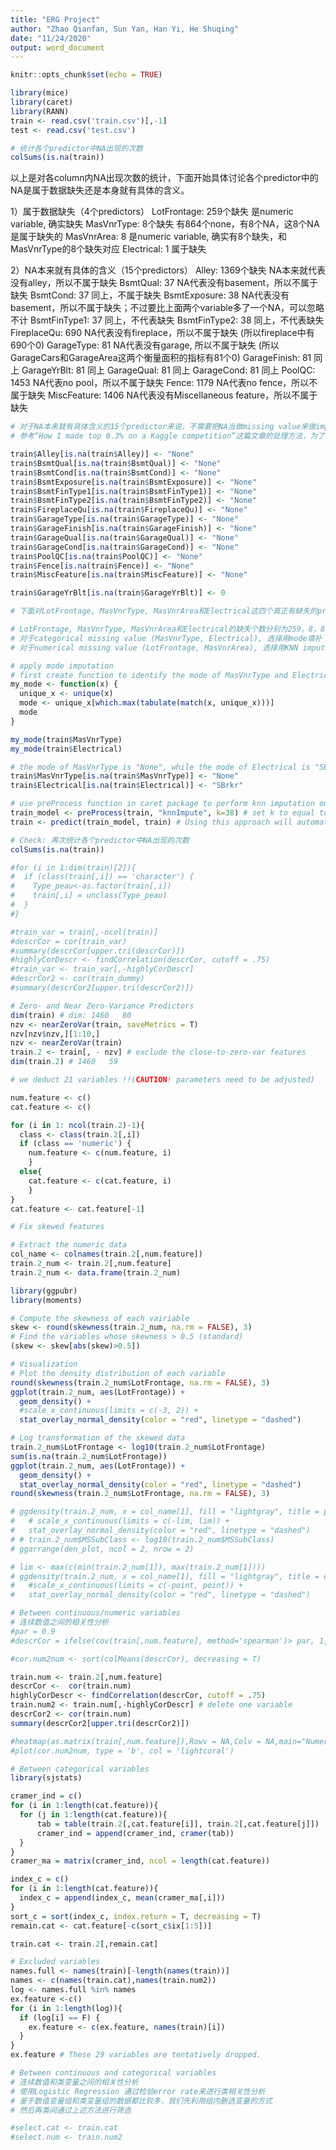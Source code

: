 ```yaml
---
title: "ERG Project"
author: "Zhao Qianfan, Sun Yan, Han Yi, He Shuqing"
date: "11/24/2020"
output: word_document
---
```


```r
knitr::opts_chunk$set(echo = TRUE)
```

```r
library(mice)
library(caret)
library(RANN)
train <- read.csv('train.csv')[,-1]
test <- read.csv('test.csv')
```

```r
# 统计各个predictor中NA出现的次数
colSums(is.na(train))
```
以上是对各column内NA出现次数的统计，下面开始具体讨论各个predictor中的NA是属于数据缺失还是本身就有具体的含义。

1）属于数据缺失（4个predictors）
LotFrontage: 259个缺失 是numeric variable, 确实缺失
MasVnrType: 8个缺失 有864个none，有8个NA，这8个NA是属于缺失的
MasVnrArea: 8 是numeric variable, 确实有8个缺失，和MasVnrType的8个缺失对应
Electrical: 1 属于缺失

2）NA本来就有具体的含义（15个predictors）
Alley: 1369个缺失 NA本来就代表没有alley，所以不属于缺失
BsmtQual: 37 NA代表没有basement，所以不属于缺失
BsmtCond: 37 同上，不属于缺失
BsmtExposure: 38 NA代表没有basement，所以不属于缺失；不过要比上面两个variable多了一个NA，可以忽略不计
BsmtFinType1: 37 同上，不代表缺失
BsmtFinType2: 38 同上，不代表缺失
FireplaceQu: 690 NA代表没有fireplace，所以不属于缺失 (所以fireplace中有690个0)
GarageType: 81 NA代表没有garage, 所以不属于缺失 (所以GarageCars和GarageArea这两个衡量面积的指标有81个0)
GarageFinish: 81 同上
GarageYrBlt: 81 同上
GarageQual: 81 同上
GarageCond: 81 同上
PoolQC: 1453 NA代表no pool，所以不属于缺失
Fence: 1179 NA代表no fence，所以不属于缺失
MiscFeature: 1406 NA代表没有Miscellaneous feature，所以不属于缺失

```r
# 对于NA本来就有具体含义的15个predictor来说，不需要把NA当做missing value来做imputation. 
# 参考“How I made top 0.3% on a Kaggle competition”这篇文章的处理方法，为了不把NA误认为是missing value，下面把这15个predictor中的"NA"改成"None". 其中，GarageYrBlt这一个指标暂且把它当做numeric处理，所以改成了0. 后续也可以把这个指标改成character、把NA改成None. 

train$Alley[is.na(train$Alley)] <- "None"
train$BsmtQual[is.na(train$BsmtQual)] <- "None"
train$BsmtCond[is.na(train$BsmtCond)] <- "None"
train$BsmtExposure[is.na(train$BsmtExposure)] <- "None"
train$BsmtFinType1[is.na(train$BsmtFinType1)] <- "None"
train$BsmtFinType2[is.na(train$BsmtFinType2)] <- "None"
train$FireplaceQu[is.na(train$FireplaceQu)] <- "None"
train$GarageType[is.na(train$GarageType)] <- "None"
train$GarageFinish[is.na(train$GarageFinish)] <- "None"
train$GarageQual[is.na(train$GarageQual)] <- "None"
train$GarageCond[is.na(train$GarageCond)] <- "None"
train$PoolQC[is.na(train$PoolQC)] <- "None"
train$Fence[is.na(train$Fence)] <- "None"
train$MiscFeature[is.na(train$MiscFeature)] <- "None"

train$GarageYrBlt[is.na(train$GarageYrBlt)] <- 0
```

```r
# 下面对LotFrontage, MasVnrType, MasVnrArea和Electrical这四个真正有缺失的predictor进行处理

# LotFrontage, MasVnrType, MasVnrArea和Electrical的缺失个数分别为259，8，8，1, 占比分别为17.7%, 0.5%, 0.5%和0.07%. 通常缺失值超过5%的predictor可以选择直接舍弃。不过参考“How I made top 0.3% on a Kaggle competition”这篇文章，还是把所有predictor都保留。
# 对于categorical missing value (MasVnrType, Electrical), 选择用mode填补；
# 对于numerical missing value (LotFrontage, MasVnrArea), 选择用KNN imputation. 

# apply mode imputation
# first create function to identify the mode of MasVnrType and Electrical
my_mode <- function(x) {                                    
  unique_x <- unique(x)
  mode <- unique_x[which.max(tabulate(match(x, unique_x)))]
  mode
}
```
```r
my_mode(train$MasVnrType)
my_mode(train$Electrical)
```
```r
# the mode of MasVnrType is "None", while the mode of Electrical is "SBrkr". Impute. 
train$MasVnrType[is.na(train$MasVnrType)] <- "None"
train$Electrical[is.na(train$Electrical)] <- "SBrkr"
```

```r
# use preProcess function in caret package to perform knn imputation on missing values
train_model <- preProcess(train, "knnImpute", k=38) # set k to equal to the square root of number of variables 
train <- predict(train_model, train) # Using this approach will automatically trigger preProcess to center and scale the data, regardless of what is in the method argument.
```

```r
# Check: 再次统计各个predictor中NA出现的次数
colSums(is.na(train))
```

```r
#for (i in 1:dim(train)[2]){
#  if (class(train[,i]) == 'character') {
#    Type_peau<-as.factor(train[,i])
#    train[,i] = unclass(Type_peau)
#  }
#}

#train_var = train[,-ncol(train)]
#descrCor = cor(train_var)
#summary(descrCor[upper.tri(descrCor)])
#highlyCorDescr <- findCorrelation(descrCor, cutoff = .75)
#train_var <- train_var[,-highlyCorDescr]
#descrCor2 <- cor(train_dummy)
#summary(descrCor2[upper.tri(descrCor2)])
```

```r
# Zero- and Near Zero-Variance Predictors
dim(train) # dim: 1460   80
nzv <- nearZeroVar(train, saveMetrics = T)
nzv[nzv$nzv,][1:10,]
nzv <- nearZeroVar(train)
train.2 <- train[, - nzv] # exclude the close-to-zero-var features
dim(train.2) # 1460   59

# we deduct 21 variables !!(CAUTION! parameters need to be adjusted)
```


```r
num.feature <- c()
cat.feature <- c()

for (i in 1: ncol(train.2)-1){
  class <- class(train.2[,i])
  if (class == 'numeric') {
    num.feature <- c(num.feature, i)
    }
  else{
    cat.feature <- c(cat.feature, i)
    }
}
cat.feature <- cat.feature[-1]
```

```r
# Fix skewed features

# Extract the numeric data
col_name <- colnames(train.2[,num.feature])
train.2_num <- train.2[,num.feature]
train.2_num <- data.frame(train.2_num)

library(ggpubr)
library(moments)

# Compute the skewness of each vairiable
skew <- round(skewness(train.2_num, na.rm = FALSE), 3)
# Find the variables whose skewness > 0.5 (standard)
(skew <- skew[abs(skew)>0.5])

# Visualization
# Plot the density distribution of each variable
round(skewness(train.2_num$LotFrontage, na.rm = FALSE), 3)
ggplot(train.2_num, aes(LotFrontage)) +
  geom_density() +
  #scale_x_continuous(limits = c(-3, 2)) +
  stat_overlay_normal_density(color = "red", linetype = "dashed")

# Log transformation of the skewed data
train.2_num$LotFrontage <- log10(train.2_num$LotFrontage)
sum(is.na(train.2_num$LotFrontage))
ggplot(train.2_num, aes(LotFrontage)) +
  geom_density() +
  stat_overlay_normal_density(color = "red", linetype = "dashed")
round(skewness(train.2_num$LotFrontage, na.rm = FALSE), 3)

# ggdensity(train.2_num, x = col_name[1], fill = "lightgray", title = paste(col_name[1], "skewness = ", skew[1]), rug = TRUE) +
#   # scale_x_continuous(limits = c(-lim, lim)) +
#   stat_overlay_normal_density(color = "red", linetype = "dashed")
# # train.2_num$MSSubClass <- log10(train.2_num$MSSubClass)
# ggarrange(den_plot, ncol = 2, nrow = 2)

# lim <- max(c(min(train.2_num[1]), max(train.2_num[1])))
# ggdensity(train.2_num, x = col_name[1], fill = "lightgray", title = col_name[1], rug = TRUE) +
#   #scale_x_continuous(limits = c(-point, point)) +
#   stat_overlay_normal_density(color = "red", linetype = "dashed")

```

```r

# Between continuous/numeric variables 
# 连续数值之间的相关性分析
#par = 0.9
#descrCor = ifelse(cov(train[,num.feature], method='spearman')> par, 1,0)

#cor.num2num <- sort(colMeans(descrCor), decreasing = T)

train.num <- train.2[,num.feature]
descrCor <-  cor(train.num)
highlyCorDescr <- findCorrelation(descrCor, cutoff = .75)
train.num2 <- train.num[,-highlyCorDescr] # delete one variable
descrCor2 <- cor(train.num)
summary(descrCor2[upper.tri(descrCor2)])

#heatmap(as.matrix(train[,num.feature]),Rowv = NA,Colv = NA,main="Numeric Features")
#plot(cor.num2num, type = 'b', col = 'lightcoral')
```

```r
# Between categorical variables 
library(sjstats)

cramer_ind = c()
for (i in 1:length(cat.feature)){
  for (j in 1:length(cat.feature)){
      tab = table(train.2[,cat.feature[i]], train.2[,cat.feature[j]])
      cramer_ind = append(cramer_ind, cramer(tab))
  }
}
cramer_ma = matrix(cramer_ind, ncol = length(cat.feature))

index_c = c()
for (i in 1:length(cat.feature)){
  index_c = append(index_c, mean(cramer_ma[,i]))
}
sort_c = sort(index_c, index.return = T, decreasing = T)
remain.cat <- cat.feature[-c(sort_c$ix[1:5])]

train.cat <- train.2[,remain.cat]
```

```r
# Excluded variables
names.full <- names(train)[-length(names(train))]
names <- c(names(train.cat),names(train.num2))
log <- names.full %in% names
ex.feature <-c()
for (i in 1:length(log)){
  if (log[i] == F) {
    ex.feature <- c(ex.feature, names(train)[i])
  }
}
ex.feature # These 29 variables are tentatively dropped.
```

```r
# Between continuous and categorical variables 
# 连续数值和类变量之间的相关性分析
# 使用Logistic Regression 通过检验error rate来进行类相关性分析
# 鉴于数值变量组和类变量组的数据都比较多，我们先利用组内删选变量的方式
# 然后再类间通过上述方法进行筛选

#select.cat <- train.cat
#select.num <- train.num2

```











